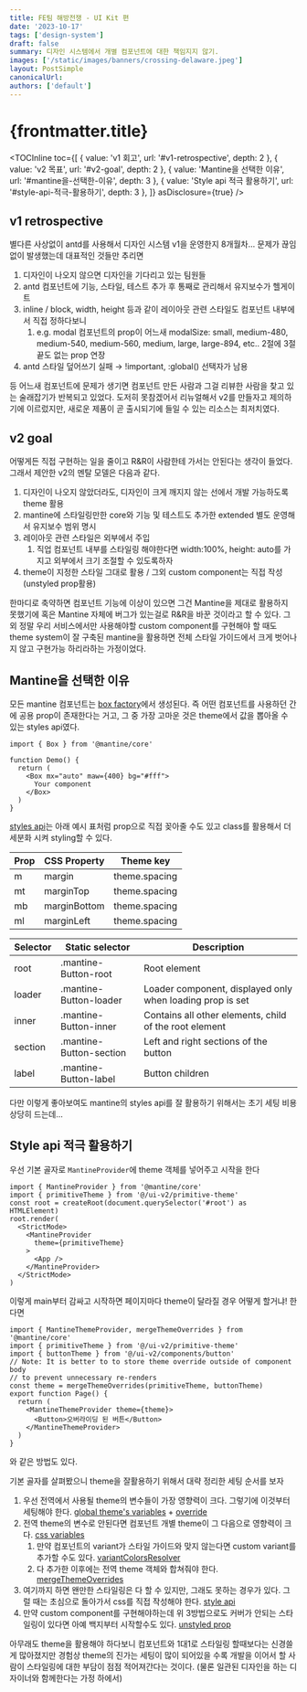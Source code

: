 ```yaml
---
title: FE팀 해방전쟁 - UI Kit 편
date: '2023-10-17'
tags: ['design-system']
draft: false
summary: 디자인 시스템에서 개별 컴포넌트에 대한 책임지지 않기.
images: ['/static/images/banners/crossing-delaware.jpeg']
layout: PostSimple
canonicalUrl:
authors: ['default']
---
```


# {frontmatter.title}

<TOCInline
  toc={[
    { value: 'v1 회고', url: '#v1-retrospective', depth: 2 },
    { value: 'v2 목표', url: '#v2-goal', depth: 2 },
    { value: 'Mantine을 선택한 이유', url: '#mantine을-선택한-이유', depth: 3 },
    { value: 'Style api 적극 활용하기', url: '#style-api-적극-활용하기', depth: 3 },
  ]}
  asDisclosure={true}
/>

## v1 retrospective

별다른 사상없이 antd를 사용해서 디자인 시스템 v1을 운영한지 8개월차... 문제가 끊임없이 발생했는데 대표적인 것들만 추리면

1. 디자인이 나오지 않으면 디자인을 기다리고 있는 팀원들
2. antd 컴포넌트에 기능, 스타일, 테스트 추가 후 통째로 관리해서 유지보수가 헬게이트
3. inline / block, width, height 등과 같이 레이아웃 관련 스타일도 컴포넌트 내부에서 직접 정하다보니
   1. e.g. modal 컴포넌트의 prop이 어느새 modalSize: small, medium-480, medium-540, medium-560, medium, large, large-894, etc.. 2절에 3절 끝도 없는 prop 연장
4. antd 스타일 덮어쓰기 실패 → !important, :global() 선택자가 남용

등 어느새 컴포넌트에 문제가 생기면 컴포넌트 만든 사람과 그걸 리뷰한 사람을 찾고 있는 술래잡기가 반복되고 있었다.
도저히 못참겠어서 리뉴얼해서 v2를 만들자고 제의하기에 이르렀지만, 새로운 제품이 곧 출시되기에 들일 수 있는 리소스는 최저치였다.

## v2 goal

어떻게든 직접 구현하는 일을 줄이고 R&R이 사람한테 가서는 안된다는 생각이 들었다. 그래서 제안한 v2의 멘탈 모델은 다음과 같다.

1. 디자인이 나오지 않았더라도, 디자인이 크게 깨지지 않는 선에서 개발 가능하도록 theme 활용
2. mantine에 스타일링만한 core와 기능 및 테스트도 추가한 extended 별도 운영해서 유지보수 범위 명시
3. 레이아웃 관련 스타일은 외부에서 주입
   1. 직업 컴포넌트 내부를 스타일링 해야한다면 width:100%, height: auto를 가지고 외부에서 크기 조절할 수 있도록하자
4. theme이 지정한 스타일 그대로 활용 / 그외 custom component는 직접 작성 (unstyled prop활용)

한마디로 축약하면 컴포넌트 기능에 이상이 있으면 그건 Mantine을 제대로 활용하지 못했기에 혹은 Mantine 자체에 버그가 있는걸로
R&R을 바꾼 것이라고 할 수 있다. 그 외 정말 우리 서비스에서만 사용해야할 custom component를 구현해야 할 때도 theme system이
잘 구축된 mantine을 활용하면 전체 스타일 가이드에서 크게 벗어나지 않고 구현가능 하리라하는 가정이었다.

## Mantine을 선택한 이유

모든 mantine 컴포넌트는 [box factory](https://mantine.dev/core/box/)에서 생성된다.
즉 어떤 컴포넌트를 사용하던 간에 공용 prop이 존재한다는 거고, 그 중 가장 고마운 것은 theme에서 값을 뽑아올 수 있는
styles api였다.

```tsx:Box.tsx
import { Box } from '@mantine/core'

function Demo() {
  return (
    <Box mx="auto" maw={400} bg="#fff">
      Your component
    </Box>
  )
}
```

[styles api](https://mantine.dev/core/button/?t=styles-api)는 아래 예시 표처럼 prop으로 직접 꽂아줄 수도 있고 class를 활용해서 더 세분화 시켜 styling할 수 있다.

| Prop | CSS Property | Theme key     |
| ---- | ------------ | ------------- |
| m    | margin       | theme.spacing |
| mt   | marginTop    | theme.spacing |
| mb   | marginBottom | theme.spacing |
| ml   | marginLeft   | theme.spacing |

| Selector | Static selector         | Description                                               |
| -------- | ----------------------- | --------------------------------------------------------- |
| root     | .mantine-Button-root    | Root element                                              |
| loader   | .mantine-Button-loader  | Loader component, displayed only when loading prop is set |
| inner    | .mantine-Button-inner   | Contains all other elements, child of the root element    |
| section  | .mantine-Button-section | Left and right sections of the button                     |
| label    | .mantine-Button-label   | Button children                                           |

다만 이렇게 좋아보여도 mantine의 styles api를 잘 활용하기 위해서는 초기 세팅 비용 상당히 드는데...

## Style api 적극 활용하기

우선 기본 골자로 `MantineProvider`에 theme 객체를 넣어주고 시작을 한다

```tsx:main.tsx
import { MantineProvider } from '@mantine/core'
import { primitiveTheme } from '@/ui-v2/primitive-theme'
const root = createRoot(document.querySelector('#root') as HTMLElement)
root.render(
  <StrictMode>
    <MantineProvider
      theme={primitiveTheme}
    >
      <App />
    </MantineProvider>
  </StrictMode>
)
```

이렇게 main부터 감싸고 시작하면 페이지마다 theme이 달라질 경우 어떻게 할거냐! 한다면

```tsx:page.tsx
import { MantineThemeProvider, mergeThemeOverrides } from '@mantine/core'
import { primitiveTheme } from '@/ui-v2/primitive-theme'
import { buttonTheme } from '@/ui-v2/components/button'
// Note: It is better to to store theme override outside of component body
// to prevent unnecessary re-renders
const theme = mergeThemeOverrides(primitiveTheme, buttonTheme)
export function Page() {
  return (
    <MantineThemeProvider theme={theme}>
      <Button>오버라이딩 된 버튼</Button>
    </MantineThemeProvider>
  )
}
```

와 같은 방법도 있다.

기본 골자를 살펴봤으니 theme을 잘활용하기 위해서 대략 정리한 세팅 순서를 보자

1. 우선 전역에서 사용될 theme의 변수들이 가장 영향력이 크다. 그렇기에 이것부터 세팅해야 한다. [global theme's variables](https://mantine.dev/styles/css-variables-list/) + [override](https://mantine.dev/styles/css-variables/#css-variables-resolver)
2. 전역 theme의 변수로 안된다면 컴포넌트 개별 theme이 그 다음으로 영향력이 크다. [css variables](https://mantine.dev/styles/variants-sizes/#sizes-with-components-css-variables)
   1. 만약 컴포넌트의 variant가 스타일 가이드와 맞지 않는다면 custom variant를 추가할 수도 있다. [variantColorsResolver](https://mantine.dev/styles/variants-sizes/#variantcolorresolver)
   2. 다 추가한 이후에는 전역 theme 객체와 합쳐줘야 한다. [mergeThemeOverrides](https://mantine.dev/theming/theme-object/#merge-multiple-theme-overrides)
3. 여기까지 하면 왠만한 스타일링은 다 할 수 있지만, 그래도 못하는 경우가 있다. 그럴 때는 초심으로 돌아가서 css를 직접 작성해야 한다. [style api](https://mantine.dev/styles/styles-api/)
4. 만약 custom component를 구현해야하는데 위 3방법으로도 커버가 안되는 스타일링이 있다면 아예 백지부터 시작할수도 있다. [unstyled prop](https://mantine.dev/styles/unstyled/)

아무래도 theme을 활용해야 하다보니 컴포넌트와 1대1로 스타일링 할때보다는 신경쓸게 많아졌지만
경험상 theme의 진가는 세팅이 많이 되어있을 수록 개발을 이어서 할 사람이 스타일링에 대한 부담이 점점 적어져간다는 것이다.
(물론 일관된 디자인을 하는 디자이너와 함께한다는 가정 하에서)
